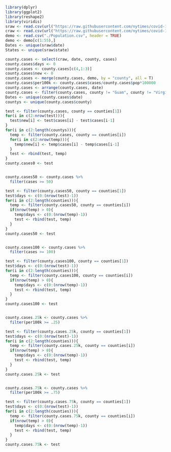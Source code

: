 ```r
library(dplyr)
library(ggplot2)
library(reshape2)
library(viridis)
sraw <- read.csv(url("https://raw.githubusercontent.com/nytimes/covid-19-data/master/us-states.csv"), header = TRUE)
craw <- read.csv(url("https://raw.githubusercontent.com/nytimes/covid-19-data/master/us-counties.csv"), header = TRUE)
demo <- read.csv("./Population.csv", header = TRUE)
demo <- demo[c(1:55),]
Dates <- unique(sraw$date)
States <- unique(sraw$state)
```


```r
county.cases <- select(craw, date, county, cases)
county.cases$days <- 0
county.cases <- county.cases[c(4,1:3)]
county.cases$new <- 0
county.cases <- merge(county.cases, demo, by = "county", all = T)
county.cases$per100k <- county.cases$cases/county.cases$pop*100000
county.cases <- arrange(county.cases, date)
county.cases <- filter(county.cases, county != "Guam", county != "Virgin Islands", county != "Northern Mariana Islands")
Dates <- unique(county.cases$date)
countys <- unique(county.cases$county)

test <- filter(county.cases, county == counties[1])
for(i in c(2:nrow(test))){
  test$new[i] <- test$cases[i] - test$cases[i-1]
}
for(i in c(2:length(countys))){
  temp <- filter(county.cases, county == counties[i])
  for(i in c(2:nrow(temp))){
    temp$new[i] <- temp$cases[i] - temp$cases[i-1]
  }
  test <- rbind(test, temp)
}
county.cases0 <- test


county.cases50 <- county.cases %>%
  filter(cases >= 50)

test <- filter(county.cases50, county == counties[1])
test$days <- c(0:(nrow(test)-1))
for(i in c(2:length(counties))){
  temp <- filter(county.cases50, county == counties[i])
  if(nrow(temp) > 0){
    temp$days <- c(0:(nrow(temp)-1))
    test <- rbind(test, temp)
  }
}
county.cases50 <- test


county.cases100 <- county.cases %>%
  filter(cases >= 100)

test <- filter(county.cases100, county == counties[1])
test$days <- c(0:(nrow(test)-1))
for(i in c(2:length(counties))){
  temp <- filter(county.cases100, county == counties[i])
  if(nrow(temp) > 0){
    temp$days <- c(0:(nrow(temp)-1))
    test <- rbind(test, temp)
  }
}
county.cases100 <- test


county.cases.25k <- county.cases %>%
  filter(per100k >= .25)

test <- filter(county.cases.25k, county == counties[1])
test$days <- c(0:(nrow(test)-1))
for(i in c(2:length(counties))){
  temp <- filter(county.cases.25k, county == counties[i])
  if(nrow(temp) > 0){
    temp$days <- c(0:(nrow(temp)-1))
    test <- rbind(test, temp)
  }
}
county.cases.25k <- test


county.cases.75k <- county.cases %>%
  filter(per100k >= .75)

test <- filter(county.cases.75k, county == counties[1])
test$days <- c(0:(nrow(test)-1))
for(i in c(2:length(counties))){
  temp <- filter(county.cases.75k, county == counties[i])
  if(nrow(temp) > 0){
    temp$days <- c(0:(nrow(temp)-1))
    test <- rbind(test, temp)
  }
}
county.cases.75k <- test
```
